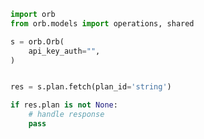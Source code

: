 ```python FetchPlan.py
import orb
from orb.models import operations, shared

s = orb.Orb(
    api_key_auth="",
)


res = s.plan.fetch(plan_id='string')

if res.plan is not None:
    # handle response
    pass
```
